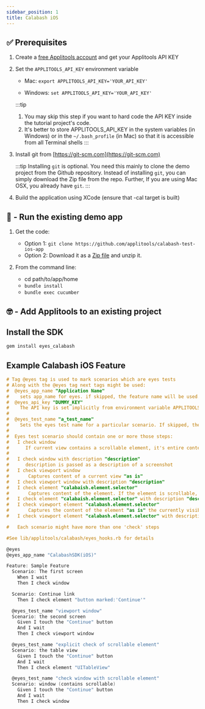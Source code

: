```yaml
---
sidebar_position: 1
title: Calabash iOS
---
```



## ✅ Prerequisites 

1. Create a [free Applitools account](https://applitools.com/users/register) and get your Applitools API KEY

2. Set the `APPLITOOLS_API_KEY` environment variable 

    - Mac: `export APPLITOOLS_API_KEY='YOUR_API_KEY'`

    - Windows: `set APPLITOOLS_API_KEY='YOUR_API_KEY'`

    :::tip
    1. You may skip this step if you want to hard code the API KEY inside the tutorial project's code.
    2. It's better to store APPLITOOLS_API_KEY in the system variables (in Windows) or in the `~/.bash_profile` (in Mac) so that it is accessible from all Terminal shells
    :::

3. Install git from [https://git-scm.com​](https://git-scm.com)

    :::tip
    Installing `git` is optional. You need this mainly to clone the demo project from the Github repository. Instead of installing `git`, you can simply download the Zip file from the repo. Further, If you are using Mac OSX, you already have `git`.
    ::: 

4. Build the application using XCode (ensure that -cal target is built)

## 🚀 - Run the existing demo app 

1. Get the code:
    * Option 1: `git clone https://github.com/applitools/calabash-test-ios-app`
    * Option 2: Download it as a [Zip file](https://github.com/applitools/calabash-test-ios-app/archive/master.zip) and unzip it.

2. From the command line:

    - cd path/to/app/home
    - `bundle install`
    - `bundle exec cucumber`

## 🤓 - Add Applitools to an existing project

## Install the SDK

```bash
gem install eyes_calabash
```

## Example Calabash iOS Feature
```ObjectiveC
# Tag @eyes tag is used to mark scenarios which are eyes tests
# Along with the @eyes tag next tags might be used:
#  @eyes_app_name "Application Name"
#    sets app_name for eyes. if skipped, the feature name will be used.
#  @eyes_api_key "DUMMY_KEY"
#    The API key is set implicitly from environment variable APPLITOOLS_API_KEY by default. The @eyes_api_key tag will override it.
#
#  @eyes_test_name "a_test_name"
#    Sets the eyes test name for a particular scenario. If skipped, the scenario name will be used.
#
#  Eyes test scenario should contain one or more those steps:
#   I check window
#      If current view contains a scrollable element, it's entire content will be captured
#
#   I check window with description "description"
#      description is passed as a description of a screenshot
#   I check viewport window
#       Captures content of a current view "as is"
#   I check viewport window with description "description"
#   I check element "calabaish.element.selector"
#       Captures content of the element. If the element is scrollable, the entire content will be captured
#   I check element "calabaish.element.selector" with description "description"
#   I check viewport element "calabash.element.selector"
#       Captures the content of the element "as is" the currently visible part will be reported
#   I check viewport element "calabash.element.selector" with description "description"

#   Each scenario might have more than one 'check' steps

#See lib/applitools/calabash/eyes_hooks.rb for details

@eyes
@eyes_app_name "CalabashSDK(iOS)"

Feature: Sample Feature
  Scenario: The first screen
    When I wait
    Then I check window

  Scenario: Continue link
    Then I check element "button marked:'Continue'"

  @eyes_test_name "viewport window"
  Scenario: the second screen
    Given I touch the "Continue" button
    And I wait
    Then I check viewport window

  @eyes_test_name "explicit check of scrollable element"
  Scenario: the table view
    Given I touch the "Continue" button
    And I wait
    Then I check element "UITableView"

  @eyes_test_name "check window with scrollable element"
  Scenario: window (contains scrollable)
    Given I touch the "Continue" button
    And I wait
    Then I check window
```

<PartialOutro/>